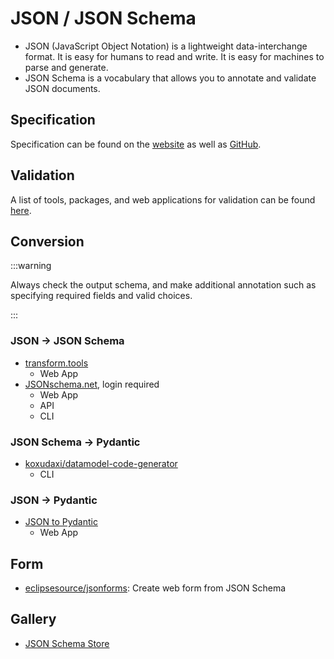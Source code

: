 
# JSON / JSON Schema

- <Icon icon="logos:json" inline={true} /> JSON (JavaScript Object Notation) is a
  lightweight data-interchange format. It is easy for humans to read and write. It
  is easy for machines to parse and generate.
- <Icon icon="vscode-icons:file-type-light-json-schema" inline={true} /> JSON Schema
  is a vocabulary that allows you to annotate and validate JSON documents.

## Specification

Specification can be found on the [website](https://json-schema.org/specification) as well as [GitHub](https://github.com/json-schema-org/json-schema-spec).

## Validation

A list of tools, packages, and web applications for validation can be found [here](https://json-schema.org/implementations#tools).

## Conversion

:::warning

Always check the output schema, and make additional annotation such as specifying required fields and valid choices.

:::

### JSON → JSON Schema

- [transform.tools](https://transform.tools/json-to-json-schema)
  - Web App
- [JSONschema.net](https://www.jsonschema.net/), login required
  - Web App
  - API
  - CLI

### JSON Schema → Pydantic

- [koxudaxi/datamodel-code-generator](https://github.com/koxudaxi/datamodel-code-generator/)
  - CLI

### JSON → Pydantic

- [JSON to Pydantic](https://jsontopydantic.com/)
  - Web App

## Form

- [eclipsesource/jsonforms](https://github.com/eclipsesource/jsonforms): Create web form from JSON Schema

## Gallery

- [JSON Schema Store](https://www.schemastore.org/)
